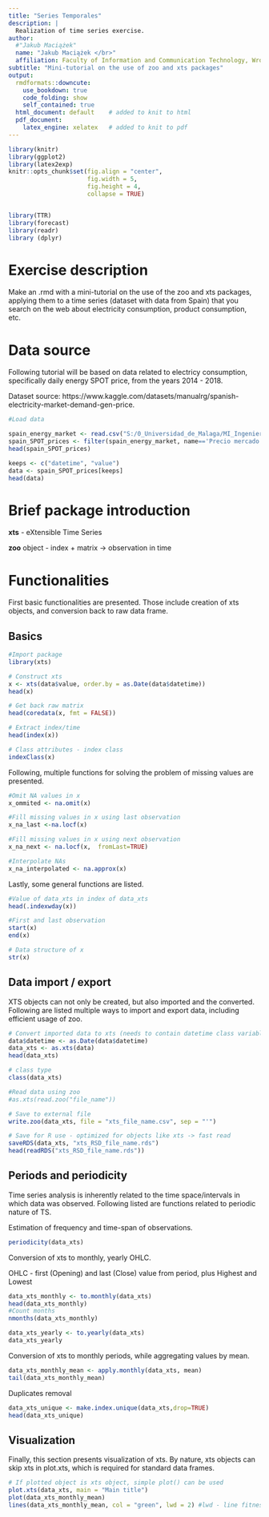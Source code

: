 ```yaml
---
title: "Series Temporales"
description: |
  Realization of time series exercise.
author:
  #"Jakub Maciążek"
  name: "Jakub Maciążek </br>"
  affiliation: Faculty of Information and Communication Technology, Wrocław University of Science and Technology
subtitle: "Mini-tutorial on the use of zoo and xts packages"
output:
  rmdformats::downcute:
    use_bookdown: true
    code_folding: show
    self_contained: true
  html_document: default    # added to knit to html 
  pdf_document:   
    latex_engine: xelatex   # added to knit to pdf 
---
```


```r
library(knitr)
library(ggplot2)
library(latex2exp)
knitr::opts_chunk$set(fig.align = "center",
                      fig.width = 5,
                      fig.height = 4,
                      collapse = TRUE)


library(TTR)
library(forecast)
library(readr)
library (dplyr)
```

# Exercise description

  Make an .rmd with a mini-tutorial on the use of the zoo and xts packages, applying them to a time series (dataset with data from Spain) that you search on the web about electricity consumption, product consumption, etc.

# Data source

  Following tutorial will be based on data related to electricy consumption, specifically daily energy SPOT price, from the years 2014 - 2018.
  
  Dataset source: https://www.kaggle.com/datasets/manualrg/spanish-electricity-market-demand-gen-price.

```r
#Load data

spain_energy_market <- read.csv("S:/0_Universidad_de_Malaga/MI_Ingenieria_y_ciencia_de_datos/Estatistica_avanzada_para_ciencia_de_datos/Series_temporales/ejercicio/spain_energy_market.csv")
spain_SPOT_prices <- filter(spain_energy_market, name=='Precio mercado SPOT Diario ESP')
head(spain_SPOT_prices)

keeps <- c("datetime", "value")
data <- spain_SPOT_prices[keeps]
head(data)
```
  
# Brief package introduction

**xts** - eXtensible Time Series

**zoo** object - index + matrix -> observation in time

# Functionalities

  First basic functionalities are presented. Those include creation of xts objects, and conversion back to raw data frame.

## Basics

```r
#Import package
library(xts)

# Construct xts
x <- xts(data$value, order.by = as.Date(data$datetime))
head(x)

# Get back raw matrix
head(coredata(x, fmt = FALSE))

# Extract index/time
head(index(x))

# Class attributes - index class
indexClass(x)
```

  Following, multiple functions for solving the problem of missing values are presented.

```r
#Omit NA values in x 
x_ommited <- na.omit(x)

#Fill missing values in x using last observation
x_na_last <-na.locf(x)

#Fill missing values in x using next observation
x_na_next <- na.locf(x,  fromLast=TRUE)

#Interpolate NAs
x_na_interpolated <- na.approx(x) 
```

  Lastly, some general functions are listed.

```r
#Value of data_xts in index of data_xts
head(.indexwday(x))

#First and last observation
start(x)
end(x)

# Data structure of x
str(x)
```

## Data import / export

  XTS objects can not only be created, but also imported and the converted. Following are listed multiple ways to import and export data, including efficient usage of zoo.

```r
# Convert imported data to xts (needs to contain datetime class variable)
data$datetime <- as.Date(data$datetime)
data_xts <- as.xts(data)
head(data_xts)

# class type
class(data_xts)
```

```r
#Read data using zoo
#as.xts(read.zoo("file_name"))

# Save to external file
write.zoo(data_xts, file = "xts_file_name.csv", sep = "'")

# Save for R use - optimized for objects like xts -> fast read
saveRDS(data_xts, "xts_RSD_file_name.rds")
head(readRDS("xts_RSD_file_name.rds"))
```

## Periods and periodicity

  Time series analysis is inherently related to the time space/intervals in which data was observed. Following listed are functions related to periodic nature of TS.

Estimation of frequency and time-span of observations.
```r
periodicity(data_xts)
```

Conversion of xts to monthly, yearly OHLC. 

OHLC - first (Opening) and last (Close) value from period, plus Highest and Lowest
```r
data_xts_monthly <- to.monthly(data_xts)
head(data_xts_monthly)
#Count months
nmonths(data_xts_monthly)

data_xts_yearly <- to.yearly(data_xts)
data_xts_yearly
```

Conversion of xts to monthly periods, while aggregating values by mean.
```r
data_xts_monthly_mean <- apply.monthly(data_xts, mean)
tail(data_xts_monthly_mean)
```

Duplicates removal
```r
data_xts_unique <- make.index.unique(data_xts,drop=TRUE)
head(data_xts_unique)
```


## Visualization

  Finally, this section presents visualization of xts. By nature, xts objects can skip xts in plot.xts, which is required for standard data frames.

```r
# If plotted object is xts object, simple plot() can be used
plot.xts(data_xts, main = "Main title")
plot(data_xts_monthly_mean)
lines(data_xts_monthly_mean, col = "green", lwd = 2) #lwd - line fitnes adjustment
```


<!--
Course:

  - https://www.datacamp.com/cheat-sheet/xts-cheat-sheet-time-series-in-r
  - R tutorial: xts & zoo for time series analysis: https://www.youtube.com/watch?v=qXShXRdYofo
  
-->
